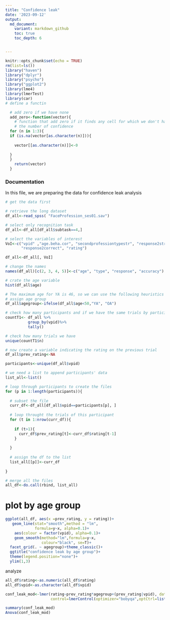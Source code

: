 ```yaml
---
title: "Confidence leak"
date: '2023-09-12'
output:
  md_document:
    variant: markdown_github
    toc: true
    toc_depth: 6


---
```


```r
knitr::opts_chunk$set(echo = TRUE)
rm(list=ls())
library("haven")
library("dplyr")
library("psycho")
library("ggplot2")
library(lme4)
library(lmerTest)
library(car)
# define a functin

  # add zero if we have none
  add_zero<-function(vector){
    # function that add zero if it finds any cell for which we don't have 
    # the number of confidence
  for (n in 1:3){
  if (is.na(vector[as.character(n)])){
    
    vector[[as.character(n)]]<-0
    
  }
  }
    return(vector)
  }
```

### Documentation
In this file, we are preparing the data for confidence leak analysis


```r
# get the data first

# retrieve the long dataset
df_all<-read_spss( "FaceProfession_ses01.sav")

# select only recognition task
df_all<-df_all[df_all$subtask==4,]

# select the variables of interest
VoI<-c("vpid" ,"age.beha.cor", "secondprofessiontypestr", "response2str",
       "response2correct", "rating")

df_all<-df_all[, VoI]

# change the names
names(df_all)[c(2, 3, 4, 5)]<-c("age", "type", "response", "accuracy")

# crate the age variable
hist(df_all$age)

# The maximum age for YA is 46, so we can use the following heuristics to
# assign age group
df_all$agegroup<-ifelse(df_all$age<50,"YA", "OA")

# check how many participants and if we have the same trials by participant
countT1<- df_all %>% 
          group_by(vpid)%>%
          tally()

# check how many trials we have
unique(countT1$n)

# now create a variable indicating the rating on the previous trial
df_all$prev_rating<-NA

participants<-unique(df_all$vpid)

# we need a list to append participants' data
list_all<-list()

# loop through participants to create the files
for (p in 1:length(participants)){
  
  # subset the file
  curr_df<-df_all[df_all$vpid==participants[p], ]
  
  # loop throught the trials of this participant
  for (t in 1:nrow(curr_df)){
    
    if (t>1){
      curr_df$prev_rating[t]<-curr_df$rating[t-1]
    }
    
  }
  
  # assign the df to the list
  list_all[[p]]<-curr_df
  
}

# merge all the files
all_df<-do.call(rbind, list_all)

```

# plot by age group
```r
ggplot(all_df, aes(x =prev_rating, y = rating))+
   geom_line(stat="smooth",method = "lm",  
             formula=y~x, alpha=0.1)+
    aes(colour = factor(vpid), alpha=0.1)+
    geom_smooth(method="lm",formula=y~x,
                colour="black", se=T)+
  facet_grid(. ~ agegroup)+theme_classic()+
  ggtitle("confidence leak by age group")+
  theme(legend.position="none")+
  ylim(1,3)

```
analyze
```r
all_df$rating<-as.numeric(all_df$rating)
all_df$vpid<-as.character(all_df$vpid)

conf_leak_mod<-lmer(rating~prev_rating*agegroup+(prev_rating|vpid), data = all_df,
                    control=lmerControl(optimizer="bobyqa",optCtrl=list(maxfun=100000)))

summary(conf_leak_mod)
Anova(conf_leak_mod)
```

